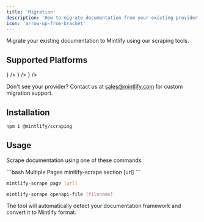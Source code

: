 ```yaml
---
title: 'Migration'
description: 'How to migrate documentation from your existing provider'
icon: 'arrow-up-from-bracket'
---
```


Migrate your existing documentation to Mintlify using our scraping tools.

## Supported Platforms

<CardGroup cols={2}>
  <Card title="Docusaurus" icon={<svg className="h-6 w-6" viewBox="0 -19 256 256" xmlns="http://www.w3.org/2000/svg"><path d="M144.384656,53.006441L236.308349,47.2615385V191.671795C236.308349,206.17321,224.552041,217.928205,210.051938,217.928205H91.8980923L88.616041,2.19241026C87.1561846,-0.334769231,83.5104821,-0.334769231,82.0519385,2.19241026" fill="#3ECC5F"/></svg>} />
  <Card title="GitBook" icon={<svg className="h-6 w-6" viewBox="0 0 65 65" fill="none" xmlns="http://www.w3.org/2000/svg"><path d="M27.3964 34.2196C30.5255 36.0256 32.09 36.9286 33.8083 36.9301C35.5265 36.9316 37.0926 36.0314 40.2249 34.2308L60.1914 22.7535" fill="#4088ff"/></svg>} />
  <Card title="ReadMe" icon={<svg className="h-6 w-6" viewBox="0 0 32 32" fill="#177fc4" xmlns="http://www.w3.org/2000/svg"><path d="M29.35 4.361h-7.767c-2.672 0-4.994 1.85-5.578 4.461-0.589-2.611-2.906-4.461-5.578-4.461h-7.761c-1.472 0-2.667 1.194-2.667 2.667v13.656"/></svg>} />
</CardGroup>

Don't see your provider? Contact us at sales@mintlify.com for custom migration support.

## Installation

```bash
npm i @mintlify/scraping
```

## Usage

Scrape documentation using one of these commands:

<CodeGroup>
```bash Multiple Pages
mintlify-scrape section [url]
```

```bash Single Page
mintlify-scrape page [url]
```

```bash OpenAPI
mintlify-scrape openapi-file [filename]
```
</CodeGroup>

The tool will automatically detect your documentation framework and convert it to Mintlify format.